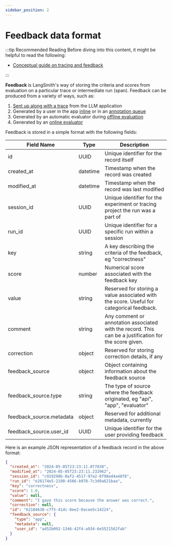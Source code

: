 ```yaml
---
sidebar_position: 2
---
```


# Feedback data format

:::tip Recommended Reading
Before diving into this content, it might be helpful to read the following:

- [Conceptual guide on tracing and feedback](/observability/concepts)

:::

**Feedback** is LangSmith's way of storing the criteria and scores from evaluation on a particular trace or intermediate run (span).
Feedback can be produced from a variety of ways, such as:

1. [Sent up along with a trace](/evaluation/how_to_guides/human_feedback/attach_user_feedback) from the LLM application
2. Generated by a user in the app [inline](/evaluation/how_to_guides/human_feedback/annotate_traces_inline) or in an [annotation queue](../../evaluation/how_to_guides/human_feedback/annotation_queues)
3. Generated by an automatic evaluator during [offline evaluation](/evaluation/how_to_guides/evaluation/evaluate_llm_application)
4. Generated by an [online evaluator](/observability/how_to_guides/monitoring/online_evaluations)

Feedback is stored in a simple format with the following fields:

| Field Name               | Type     | Description                                                                                            |
| ------------------------ | -------- | ------------------------------------------------------------------------------------------------------ |
| id                       | UUID     | Unique identifier for the record itself                                                                |
| created_at               | datetime | Timestamp when the record was created                                                                  |
| modified_at              | datetime | Timestamp when the record was last modified                                                            |
| session_id               | UUID     | Unique identifier for the experiment or tracing project the run was a part of                          |
| run_id                   | UUID     | Unique identifier for a specific run within a session                                                  |
| key                      | string   | A key describing the criteria of the feedback, eg "correctness"                                        |
| score                    | number   | Numerical score associated with the feedback key                                                       |
| value                    | string   | Reserved for storing a value associated with the score. Useful for categorical feedback.               |
| comment                  | string   | Any comment or annotation associated with the record. This can be a justification for the score given. |
| correction               | object   | Reserved for storing correction details, if any                                                        |
| feedback_source          | object   | Object containing information about the feedback source                                                |
| feedback_source.type     | string   | The type of source where the feedback originated, eg "api", "app", "evaluator"                         |
| feedback_source.metadata | object   | Reserved for additional metadata, currently                                                            |
| feedback_source.user_id  | UUID     | Unique identifier for the user providing feedback                                                      |

Here is an example JSON representation of a feedback record in the above format:

```json
{
  "created_at": "2024-05-05T23:23:11.077838",
  "modified_at": "2024-05-05T23:23:11.232962",
  "session_id": "c919298b-0af2-4517-97a2-0f98ed4a48f8",
  "run_id": "e26174e5-2190-4566-b970-7c3d9a621baa",
  "key": "correctness",
  "score": 1.0,
  "value": null,
  "comment": "I gave this score because the answer was correct.",
  "correction": null,
  "id": "62104630-c7f5-41dc-8ee2-0acee5c14224",
  "feedback_source": {
    "type": "app",
    "metadata": null,
    "user_id": "ad52b092-1346-42f4-a934-6e5521562fab"
  }
}
```
